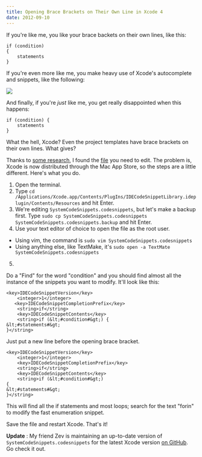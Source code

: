```yaml
---
title: Opening Brace Brackets on Their Own Line in Xcode 4
date: 2012-09-10
---
```



If you're like me, you like your brace backets on their own lines, like this:

```
if (condition)
{
    statements
}
```

If you're even more like me, you make heavy use of Xcode's autocomplete and snippets, like the following:

 ![](./EB56DB5A74DD42C390BEDBDC90529BDB.png)

And finally, if you're _just_ like me, you get really disappointed when this happens:

```
if (condition) {
    statements
}
```

What the hell, Xcode? Even the project templates have brace brackets on their own lines. What gives?

Thanks to [some research](http://stackoverflow.com/questions/5324622/how-to-change-autocomplete-braces-in-xcode-4), I found the [file](http://forrst.com/posts/Put_that_where_it_might_belong_Xcode-PNL) you need to edit. The problem is, Xcode is now distributed through the Mac App Store, so the steps are a little different. Here's what you do.

1. Open the terminal. 
2. Type `cd /Applications/Xcode.app/Contents/PlugIns/IDECodeSnippetLibrary.ideplugin/Contents/Resources` and hit Enter.
3. We're editing `SystemCodeSnippets.codesnippets`, but let's make a backup first. Type `sudo cp SystemCodeSnippets.codesnippets SystemCodeSnippets.codesnippets.backup` and hit Enter.
4. Use your text editor of choice to open the file as the root user.
  - Using vim, the command is `sudo vim SystemCodeSnippets.codesnippets`
  - Using anything else, like TextMake, it's `sudo open -a TextMate SystemCodeSnippets.codesnippets`
5. 

Do a "Find" for the word "condition" and you should find almost all the instance of the snippets you want to modify. It'll look like this:

```
<key>IDECodeSnippetVersion</key>
    <integer>1</integer>
   <key>IDECodeSnippetCompletionPrefix</key>
    <string>if</string>
    <key>IDECodeSnippetContents</key>
    <string>if (&lt;#condition#&gt;) {
&lt;#statements#&gt;
}</string>
```

Just put a new line before the opening brace bracket.

```
<key>IDECodeSnippetVersion</key>
    <integer>1</integer>
    <key>IDECodeSnippetCompletionPrefix</key>
    <string>if</string>
    <key>IDECodeSnippetContents</key>
    <string>if (&lt;#condition#&gt;)
{
&lt;#statements#&gt;
}</string>
```

This will find all the if statements and most loops; search for the text "forin" to modify the fast enumeration snippet.

Save the file and restart Xcode. That's it!

**Update** : My friend Zev is maintaining an up-to-date version of `SystemCodeSnippets.codesnippets` for the latest Xcode version [on GitHub](https://github.com/sveinungkb/ios-convenience). Go check it out.


  